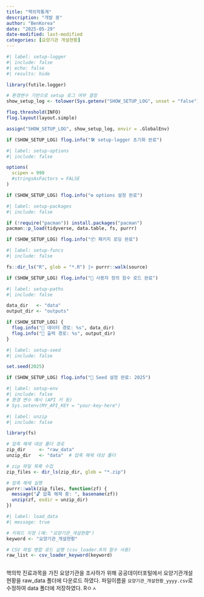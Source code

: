 ```yaml
---
title: "핵의학통계"
description: "개발 중"
author: "BenKorea"
date: "2025-05-29"
date-modified: last-modified
categories: [요양기관 개설현황]
---
```


```r
#| label: setup-logger
#| include: false
#| echo: false
#| results: hide

library(futile.logger)

# 환경변수 기반으로 setup 로그 여부 결정
show_setup_log <- tolower(Sys.getenv("SHOW_SETUP_LOG", unset = "false")) == "true"

flog.threshold(INFO)
flog.layout(layout.simple)

assign("SHOW_SETUP_LOG", show_setup_log, envir = .GlobalEnv)

if (SHOW_SETUP_LOG) flog.info("🛠️ setup-logger 초기화 완료")
```

```r
#| label: setup-options
#| include: false

options(
  scipen = 999
  #stringsAsFactors = FALSE
)

if (SHOW_SETUP_LOG) flog.info("⚙️ options 설정 완료")
```

```r
#| label: setup-packages
#| include: false

if (!require("pacman")) install.packages("pacman")
pacman::p_load(tidyverse, data.table, fs, purrr)

if (SHOW_SETUP_LOG) flog.info("📦 패키지 로딩 완료")
```

```r
#| label: setup-funcs
#| include: false

fs::dir_ls("R", glob = "*.R") |> purrr::walk(source)

if (SHOW_SETUP_LOG) flog.info("📄 사용자 정의 함수 로드 완료")
```

```r
#| label: setup-paths
#| include: false

data_dir   <- "data"
output_dir <- "outputs"

if (SHOW_SETUP_LOG) {
  flog.info("📁 데이터 경로: %s", data_dir)
  flog.info("📂 출력 경로: %s", output_dir)
}
```

```r
#| label: setup-seed
#| include: false

set.seed(2025)

if (SHOW_SETUP_LOG) flog.info("🎲 Seed 설정 완료: 2025")
```

```r
#| label: setup-env
#| include: false
# 환경 변수 예시 (API 키 등)
# Sys.setenv(MY_API_KEY = "your-key-here")
```

```r
#| label: unzip
#| include: false

library(fs)

# 압축 해제 대상 폴더 경로
zip_dir     <- "raw_data"
unzip_dir   <- "data"  # 압축 해제 대상 폴더

# zip 파일 목록 수집
zip_files <- dir_ls(zip_dir, glob = "*.zip")

# 압축 해제 실행
purrr::walk(zip_files, function(zf) {
  message("🔓 압축 해제 중: ", basename(zf))
  unzip(zf, exdir = unzip_dir)
})
```

```r
#| label: load_data
#| message: true

# 키워드 지정 (예: "요양기관_개설현황")
keyword <- "요양기관_개설현황"

# CSV 파일 병합 로드 실행 (csv_loader.R의 함수 사용)
raw_list <- csv_loader_keyword(keyword)


```

```r


```

핵의학 진료과목을 가진 요양기관을 조사하가 위해 공공데이터포털에서 요양기관개설현황을 raw_data 폴더에 다운로드 하였다. 파일이름을 `요양기관_개설현황_yyyy.csv`로 수정하여 data 폴더에 저장하였다. Rㅇㅅ
